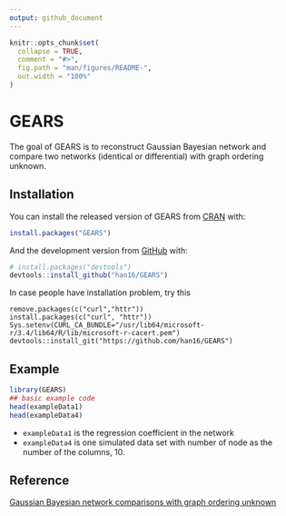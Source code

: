 ```yaml
---
output: github_document
---
```


<!-- README.md is generated from README.Rmd. Please edit that file -->

```r
knitr::opts_chunk$set(
  collapse = TRUE,
  comment = "#>",
  fig.path = "man/figures/README-",
  out.width = "100%"
)
```
# GEARS

<!-- badges: start -->


<!-- badges: end -->

The goal of GEARS is to reconstruct Gaussian Bayesian network and compare two networks (identical or differential) with graph ordering unknown.

## Installation

You can install the released version of GEARS from [CRAN](https://CRAN.R-project.org) with:

``` r
install.packages("GEARS")
```

And the development version from [GitHub](https://github.com/) with:

``` r
# install.packages("devtools")
devtools::install_github("han16/GEARS")
```

In case people have installation problem, try this 

```
remove.packages(c("curl","httr"))
install.packages(c("curl", "httr"))
Sys.setenv(CURL_CA_BUNDLE="/usr/lib64/microsoft-r/3.4/lib64/R/lib/microsoft-r-cacert.pem")
devtools::install_git("https://github.com/han16/GEARS")

```
## Example


```r
library(GEARS)
## basic example code
head(exampleData1)
head(exampleData4)

```
* `exampleData1` is the regression coefficient in the network
* `exampleData4` is one simulated data set with number of node as the number of the columns, 10. 


## Reference 

[Gaussian Bayesian network comparisons with graph ordering unknown](https://www.sciencedirect.com/science/article/abs/pii/S0167947320302474)
